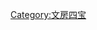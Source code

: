 {{Navbox
|name = 文房四宝
|title = [[文房四宝]]
|bodyclass = hlist
|state = expanded

|group1 = 
|list1 = 
* [[毛笔|笔]]
** [[湖笔]]
* [[墨]]
** [[徽墨]]
* [[纸]]
** [[宣纸]]
* [[砚]]
** [[端砚]]
}}<noinclude>[[Category:文房四宝]]</noinclude>